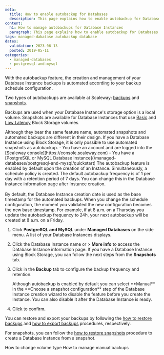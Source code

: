 ```yaml
---
meta:
  title: How to enable autobackup for Databases
  description: This page explains how to enable autobackup for Databases
content:
  h1: How to manage autobackups for Database Instances
  paragraph: This page explains how to enable autobackup for Databases
tags: managed-dabatase autobackup database
dates:
  validation: 2023-06-13
  posted: 2019-05-11
categories:
  - managed-databases
  - postgresql-and-mysql
---
```


With the autobackup feature, the creation and management of your Database Instance backups is automated according to your backup schedule configuration.

Two types of autobackups are available at Scaleway: [backups](/managed-databases/postgresql-and-mysql/concepts/#database-backup) and [snapshots](/managed-databases/postgresql-and-mysql/concepts/#database-snapshot).

Backups are used when your Database Instance's storage option is a local volume. Snapshots are available for Database Instances that use [Basic](/managed-databases/postgresql-and-mysql/concepts/#basic-block-storage) and [Low Latency](/managed-databases/postgresql-and-mysql/concepts/#block-storage-low-latency) Block Storage volumes.

<Message type="important">
  Although they bear the same feature name, automated snapshots and automated backups are different in their design. If you have a Database Instance using Block Storage, it is only possible to use automated snapshots as autobackup.
</Message>

<Macro id="iam-requirements" />

<Message type="requirement">
  - You have an account and are logged into the [Scaleway console](https://console.scaleway.com)
  - You have a [PostgreSQL or MySQL Database Instance](/managed-databases/postgresql-and-mysql/quickstart)
</Message>

<Message type="note">
  The autobackup feature is enabled by default upon the creation of an Instance. Simultaneously, a schedule policy is created. The default autobackup frequency is of 1 per day with a retention period of 7 days. You can change this in the Database Instance information page after Instance creation.
  <br /><br />
  By default, the Database Instance creation date is used as the base timestamp for the automated backups. When you change the schedule configuration, the moment you validated the new configuration becomes the new base timestamp. For example, if at 8 a.m. on a Thursday you update the autobackup frequency to 24h, your next autobackup will be created at 8 a.m. on a Friday.
</Message>

1. Click **PostgreSQL and MySQL** under **Managed Databases** on the side menu. A list of your Database Instances displays.
2. Click the Database Instance name or <Icon name="more" /> > **More info** to access the Database Instance information page.
    <Message type="note">
      If you have a Database Instance using Block Storage, you can follow the next steps from the **Snapshots** tab.
    </Message>
3. Click <Icon name="edit" /> in the **Backup** tab to configure the backup frequency and retention.
    <Lightbox src="scaleway-dbaas-backup.webp" alt="" />

    <Message type="note">
      Although autobackup is enabled by default you can select **Manual** in the **Choose a snapshot configuration** step of the Database Instance creation wizard to disable the feature before you create the Instance. You can also disable it after the Database Instance is ready.
    </Message>
4. Click <Icon name="validate" /> to confirm.

You can restore and export your backups by following the [how to restore backups](/managed-databases/postgresql-and-mysql/how-to/manage-manual-backups/#how-to-restore-backups) and [how to export backups](/managed-databases/postgresql-and-mysql/how-to/manage-manual-backups/#how-to-export-backups) procedures, respectively.

For snapshots, you can follow the [how to restore snapshots](/managed-databases/postgresql-and-mysql/how-to/manage-snapshots/#how-to-create-a-database-instance-from-a-snapshot) procedure to create a Database Instance from a snapshot.

<Navigation title="See Also">
  <PreviousButton to="/managed-databases/postgresql-and-mysql/how-to/change-volume-type/">How to change volume type</PreviousButton>
  <NextButton to="/managed-databases/postgresql-and-mysql/how-to/manage-manual-backups/">How to manage manual backups</NextButton>
</Navigation>
